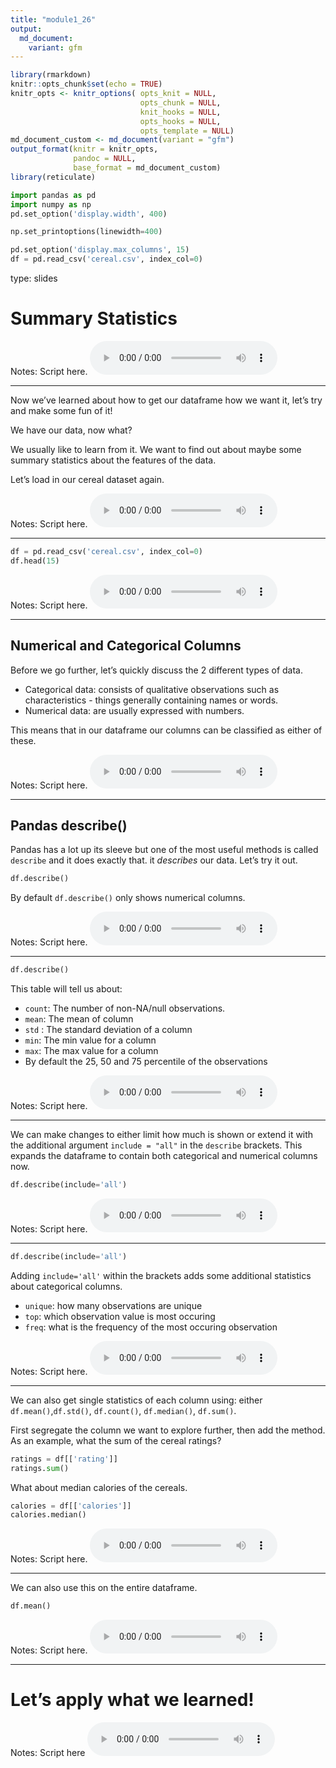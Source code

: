 ```yaml
---
title: "module1_26"
output: 
  md_document:
    variant: gfm
---
```



```r
library(rmarkdown)
knitr::opts_chunk$set(echo = TRUE)
knitr_opts <- knitr_options( opts_knit = NULL,
                             opts_chunk = NULL,
                             knit_hooks = NULL,
                             opts_hooks = NULL,
                             opts_template = NULL)
md_document_custom <- md_document(variant = "gfm")
output_format(knitr = knitr_opts,
              pandoc = NULL,
              base_format = md_document_custom)
library(reticulate)
```


```python
import pandas as pd
import numpy as np
pd.set_option('display.width', 400)

np.set_printoptions(linewidth=400)

pd.set_option('display.max_columns', 15)
df = pd.read_csv('cereal.csv', index_col=0)
```


type: slides

# Summary Statistics

Notes: Script here.
<html>
<audio controls >
<source src="placeholder_audio.mp3" />
</audio></html>

---

Now we've learned about how to get our dataframe how we want it, let's try and make some fun of it!

We have our data, now what? 

We usually like to learn from it. We want to find out about maybe some summary statistics about the features of the data. 

Let's load in our cereal dataset again. 

Notes: Script here.
<html>
<audio controls >
  <source src="placeholder_audio.mp3" />
</audio></html>

---

```python
df = pd.read_csv('cereal.csv', index_col=0)
df.head(15)
```

Notes: Script here.
<html>
<audio controls >
  <source src="placeholder_audio.mp3" />
</audio></html>

---

## Numerical and Categorical Columns 

Before we go further, let's quickly discuss the 2 different types of data.  

- Categorical data: consists of qualitative observations such as characteristics - things generally containing names or words. 
- Numerical data: are usually expressed with numbers. 

This means that in our dataframe our columns can be classified as either of these.


Notes: Script here.
<html>
<audio controls >
  <source src="placeholder_audio.mp3" />
</audio></html>

---

## Pandas describe()

Pandas has a lot up its sleeve but one of the most useful methods is called `describe` and it does exactly that. it _describes_ our data.  Let's try it out. 


```python
df.describe()
```

By default `df.describe()` only shows numerical columns.

Notes: Script here.
<html>
<audio controls >
  <source src="placeholder_audio.mp3" />
</audio></html>

---

```python
df.describe()
```


This table will tell us about:

- `count`: The number of non-NA/null observations.
- `mean`: The mean of  column 
- `std` : The standard deviation of a column
- `min`: The min value for a column
- `max`: The max value for a column 
- By default the 25, 50 and 75 percentile of the observations

Notes: Script here.
<html>
<audio controls >
  <source src="placeholder_audio.mp3" />
</audio></html>

---

We can make changes to either limit how much is shown or extend it with the additional argument `include = "all"` in the `describe` brackets. This expands the dataframe to contain both categorical and numerical columns now. 

```python
df.describe(include='all')
```


Notes: Script here.
<html>
<audio controls >
  <source src="placeholder_audio.mp3" />
</audio></html>

---

```python
df.describe(include='all')
```

Adding `include='all'` within the brackets adds some additional statistics about categorical columns.

- `unique`: how many observations are unique
- `top`: which observation value is most occuring
- `freq`: what is the frequency of the most occuring observation 

Notes: Script here.
<html>
<audio controls >
  <source src="placeholder_audio.mp3" />
</audio></html>


---

We can also get single statistics of each column using:
either `df.mean()`,`df.std()`, `df.count()`, `df.median()`, `df.sum()`. 

First segregate the column we want to explore further, then add the method. 
As an example, what the sum of the cereal ratings?


```python
ratings = df[['rating']]
ratings.sum()
```

What about median calories of the cereals. 


```python
calories = df[['calories']]
calories.median()
```


Notes: Script here.
<html>
<audio controls >
  <source src="placeholder_audio.mp3" />
</audio></html>

---

We can also use this on the entire dataframe.

```python
df.mean()
```


Notes: Script here.
<html>
<audio controls >
  <source src="placeholder_audio.mp3" />
</audio></html>

---

# Let’s apply what we learned!

Notes: Script here
<html>
<audio controls >
  <source src="placeholder_audio.mp3" />
</audio></html>
